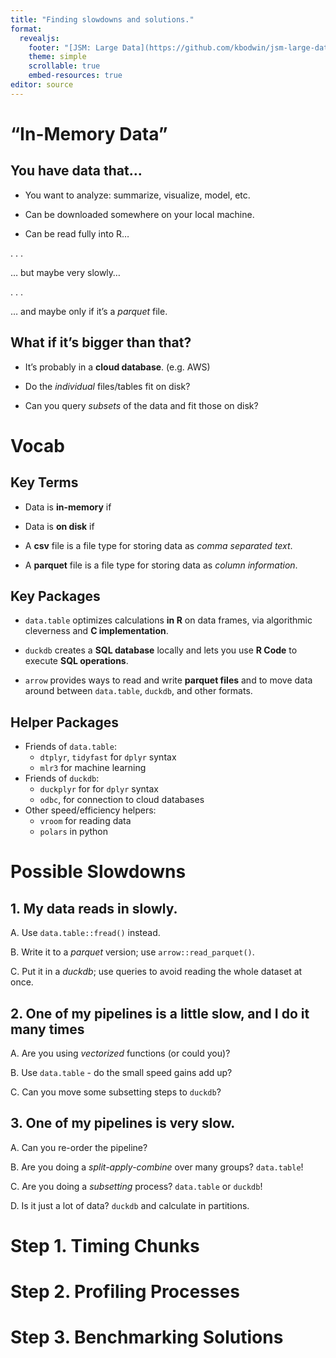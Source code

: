 ```yaml
---
title: "Finding slowdowns and solutions."
format: 
  revealjs:
    footer: "[JSM: Large Data](https://github.com/kbodwin/jsm-large-data)"
    theme: simple
    scrollable: true
    embed-resources: true
editor: source
---
```


# "In-Memory Data" {background-color="#0F4C81"}

## You have data that...

* You want to analyze: summarize, visualize, model, etc.

* Can be downloaded somewhere on your local machine.

* Can be read fully into R...

. . .

 ... but maybe very slowly...
 
. . . 

 ... and maybe only if it's a *parquet* file.



## What if it's bigger than that?

* It's probably in a **cloud database**. (e.g. AWS)

* Do the *individual* files/tables fit on disk?

* Can you query *subsets* of the data and fit those on disk?


# Vocab {background-color="#0F4C81"}

## Key Terms

* Data is **in-memory** if

* Data is **on disk** if

* A **csv** file is a file type for storing data as *comma separated text*.

* A **parquet** file is a file type for storing data as *column information*.



## Key Packages

* `data.table` optimizes calculations **in R** on data frames, via algorithmic cleverness and **C implementation**.

* `duckdb` creates a **SQL database** locally and lets you use **R Code** to execute **SQL operations**.

* `arrow` provides ways to read and write **parquet files** and to move data around between `data.table`, `duckdb`, and other formats.

## Helper Packages

* Friends of `data.table`:  
    + `dtplyr`, `tidyfast` for `dplyr` syntax
    + `mlr3` for machine learning

* Friends of `duckdb`:
    + `duckplyr` for for `dplyr` syntax
    + `odbc`,  for connection to cloud databases

* Other speed/efficiency helpers: 
    + `vroom` for reading data
    + `polars` in python




# Possible Slowdowns {background-color="#0F4C81"}

## 1. My data reads in slowly.

A. Use `data.table::fread()` instead.

B. Write it to a *parquet* version; use `arrow::read_parquet()`.

C. Put it in a *duckdb*; use queries to avoid reading the whole dataset at once.


## 2. One of my pipelines is a little slow, and I do it many times

A. Are you using *vectorized* functions (or could you)?

B. Use `data.table` - do the small speed gains add up?

C. Can you move some subsetting steps to `duckdb`?


## 3. One of my pipelines is very slow.

A. Can you re-order the pipeline?

B. Are you doing a *split-apply-combine* over many groups?  `data.table`!

C. Are you doing a *subsetting* process? `data.table` or `duckdb`!

D. Is it just a lot of data?  `duckdb` and calculate in partitions.


# Step 1. Timing Chunks {background-color="#0F4C81"}



# Step 2. Profiling Processes {background-color="#0F4C81"}


# Step 3. Benchmarking Solutions {background-color="#0F4C81"}


